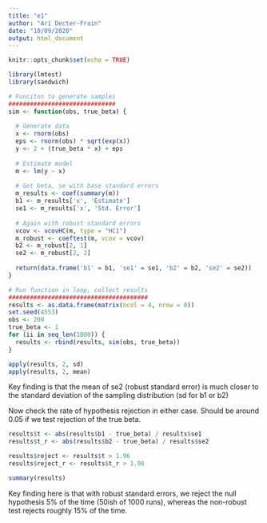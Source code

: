 ```yaml
---
title: "e1"
author: "Ari Decter-Frain"
date: "10/09/2020"
output: html_document
---
```


```r
knitr::opts_chunk$set(echo = TRUE)
```

```r
library(lmtest)
library(sandwich)
```

```r
# Funciton to generate samples
##############################
sim <- function(obs, true_beta) {
  
  # Generate data
  x <- rnorm(obs)
  eps <- rnorm(obs) * sqrt(exp(x))
  y <- 2 + (true_beta * x) + eps
  
  # Estimate model
  m <- lm(y ~ x)
  
  # Get beta, se with base standard errors
  m_results <- coef(summary(m))
  b1 <- m_results['x', 'Estimate']
  se1 <- m_results['x', 'Std. Error']
  
  # Again with robust standard errors
  vcov <- vcovHC(m, type = "HC1")
  m_robust <- coeftest(m, vcov = vcov)
  b2 <- m_robust[2, 1]
  se2 <- m_robust[2, 2]
  
  return(data.frame('b1' = b1, 'se1' = se1, 'b2' = b2, 'se2' = se2))
}
```

```r
# Run function in loop, collect results
#######################################
results <- as.data.frame(matrix(ncol = 4, nrow = 0))
set.seed(4553)
obs <- 200
true_beta <- 1
for (ii in seq_len(1000)) {
  results <- rbind(results, sim(obs, true_beta))
}
```

```r
apply(results, 2, sd)
apply(results, 2, mean)
```
Key finding is that the mean of se2 (robust standard error) is much closer to
the standard deviation of the sampling distribution (sd for b1 or b2)

Now check the rate of hypothesis rejection in either case. Should be around 0.05
if we test rejection of the true beta.
```r
results$t <- abs(results$b1 - true_beta) / results$se1
results$t_r <- abs(results$b2 - true_beta) / results$se2

results$reject <- results$t > 1.96
results$reject_r <- results$t_r > 1.96

summary(results)
```
Key finding here is that with robust standard errors, we reject the null
hypothesis 5% of the time (50ish of 1000 runs), whereas the non-robust test
rejects roughly 15% of the time.
